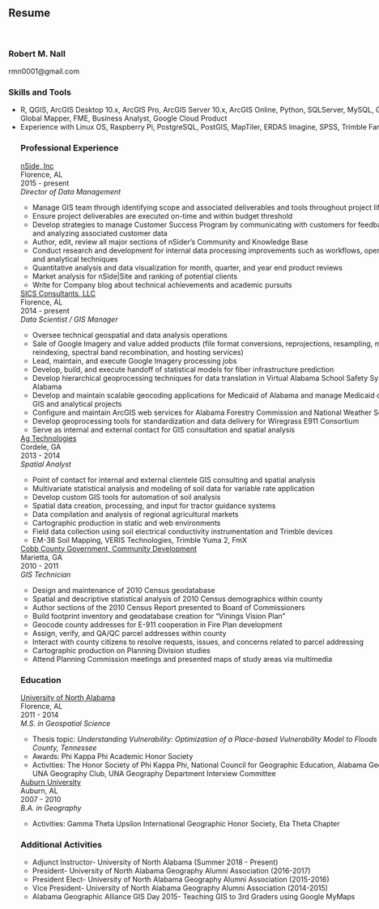 <br>

<br>

<div id="resume" class="section level2" style="width:864px; margin:0 auto" >

## Resume

<br>

### Robert M. Nall
rmn0001@gmail.com

### Skills and Tools <br>
<ul>
  <li>R, QGIS, ArcGIS Desktop 10.x, ArcGIS Pro, ArcGIS Server 10.x, ArcGIS Online, Python,        SQLServer, MySQL, GDAL/OGR, SQLite, Global Mapper, FME, Business Analyst, Google Cloud       Product</li>
  <li>Experience with Linux OS, Raspberry Pi, PostgreSQL, PostGIS, MapTiler, ERDAS Imagine,       SPSS, Trimble FarmWorks</li>

### Professional Experience <br>
[nSide, Inc](https://nside.io) <br>
Florence, AL <br>
2015 - present <br>
*Director of Data Management* <br>
<ul>
  <li>Manage GIS team through identifying scope and associated deliverables and tools              throughout project lifecycle</li>
  <li>Ensure project deliverables are executed on-time and within budget threshold</li>
  <li>Develop strategies to manage Customer Success Program by communicating with customers        for feedback about product and analyzing associated customer data</li>
  <li>Author, edit, review all major sections of nSider's Community and Knowledge Base</li>
  <li>Conduct research and development for internal data processing improvements such as           workflows, open source utilization, and analytical techniques</li>
  <li>Quantitative analysis and data visualization for month, quarter, and year end product        reviews</li>
  <li>Market analysis for nSide|Site and ranking of potential clients</li>
  <li>Write for Company blog about technical achievements and academic pursuits</li>
</ul>

[SICS Consultants, LLC](sics.com) <br>
Florence, AL <br>
2014 - present <br>
*Data Scientist / GIS Manager* <br>
<ul>
  <li>Oversee technical geospatial and data analysis operations</li>
  <li>Sale of Google Imagery and value added products (file format conversions,                    reprojections, resampling, mosaicking, tiling & reindexing, spectral band                    recombination, and hosting services)</li>
  <li>Lead, maintain, and execute Google Imagery processing jobs</li>
  <li>Develop, build, and execute handoff of statistical models for fiber infrastructure           prediction</li>
  <li>Develop hierarchical geoprocessing techniques for data translation in Virtual Alabama        School Safety System and Virtual Alabama</li>
  <li>Develop and maintain scalable geocoding applications for Medicaid of Alabama and manage       Medicaid of Alabama related GIS and analytical projects</li>
  <li>Configure and maintain ArcGIS web services for Alabama Forestry Commission and National       Weather Service</li>
  <li>Develop geoprocessing tools for standardization and data delivery for Wiregrass E911         Consortium</li>
  <li>Serve as internal and external contact for GIS consultation and spatial analysis</li>
</ul>

[Ag Technologies](http://www.agtechllc.com/) <br>
Cordele, GA <br>
2013 - 2014 <br>
*Spatial Analyst* <br>
<ul>
  <li>Point of contact for internal and external clientele GIS consulting and spatial              analysis</li>
  <li>Multivariate statistical analysis and modeling of soil data for variable rate                application</li>
  <li>Develop custom GIS tools for automation of soil analysis</li>
  <li>Spatial data creation, processing, and input for tractor guidance systems</li>
  <li>Data compilation and analysis of regional agricultural markets</li>
  <li>Cartographic production in static and web environments</li>
  <li>Field data collection using soil electrical conductivity instrumentation and Trimble         devices</li>
  <li>EM-38 Soil Mapping, VERIS Technologies, Trimble Yuma 2, FmX</li>
</ul>

[Cobb County Government, Community Development](https://cobbcounty.org/index.php?option=com_content&view=article&id=5811&Itemid=2155) <br>
Marietta, GA <br>
2010 - 2011 <br>
*GIS Technician* <br>
<ul>
  <li>Design and maintenance of 2010 Census geodatabase</li>
  <li>Spatial and descriptive statistical analysis of 2010 Census demographics within              county</li>
  <li>Author sections of the 2010 Census Report presented to Board of Commissioners</li>
  <li>Build footprint inventory and geodatabase creation for “Vinings Vision Plan”</li>
  <li>Geocode county addresses for E-911 cooperation in Fire Plan development</li>
  <li>Assign, verify, and QA/QC parcel addresses within county</li>
  <li>Interact with county citizens to resolve requests, issues, and concerns related to           parcel addressing</li>
  <li>Cartographic production on Planning Division studies</li>
  <li>Attend Planning Commission meetings and presented maps of study areas via                    multimedia</li>
</ul>

### Education <br>
[University of North Alabama](https://una.edu) <br>
Florence, AL <br>
2011 - 2014 <br>
*M.S. in Geospatial Science* <br>
<ul>
  <li>Thesis topic: <i>Understanding Vulnerability: Optimization of a Place-based                 Vulnerability Model to Floods in Davidson County, Tennessee</i></li>
  <li>Awards: Phi Kappa Phi Academic Honor Society</li>
  <li>Activities: The Honor Society of Phi Kappa Phi, National Council for Geographic             Education, Alabama Geographic Alliance, UNA Geography Club, UNA Geography Department        Interview Committee</li>
</ul>

[Auburn University](https://auburn.edu) <br>
Auburn, AL <br>
2007 - 2010 <br>
*B.A. in Geography* <br>
<ul>
  <li>Activities: Gamma Theta Upsilon International Geographic Honor Society, Eta Theta            Chapter</li>
</ul>

### Additional Activities
<ul>
  <li>Adjunct Instructor- University of North Alabama (Summer 2018 - Present)</li>
  <li>President- University of North Alabama Geography Alumni Association (2016-2017)</li>
  <li>President Elect- University of North Alabama Geography Alumni Association                   (2015-2016)</li>
  <li>Vice President- University of North Alabama Geography Alumni Association                    (2014-2015)</li>
  <li>Alabama Geographic Alliance GIS Day 2015- Teaching GIS to 3rd Graders using Google          MyMaps</li>
</ul>